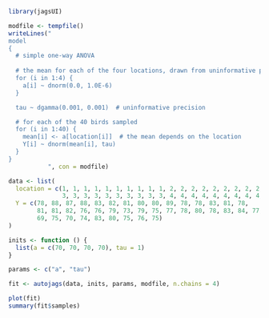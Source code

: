 ```r
library(jagsUI)
```

```r
modfile <- tempfile()
writeLines("
model   
{
  # simple one-way ANOVA
  
  # the mean for each of the four locations, drawn from uninformative priors
  for (i in 1:4) {
    a[i] ~ dnorm(0.0, 1.0E-6)
  }

  tau ~ dgamma(0.001, 0.001)  # uninformative precision

  # for each of the 40 birds sampled
  for (i in 1:40) {
    mean[i] <- a[location[i]]  # the mean depends on the location
    Y[i] ~ dnorm(mean[i], tau)
  }
}
           ", con = modfile)
```

```r
data <- list(
  location = c(1, 1, 1, 1, 1, 1, 1, 1, 1, 1, 2, 2, 2, 2, 2, 2, 2, 2, 2, 2, 
               3, 3, 3, 3, 3, 3, 3, 3, 3, 3, 4, 4, 4, 4, 4, 4, 4, 4, 4, 4),
  Y = c(78, 88, 87, 88, 83, 82, 81, 80, 80, 89, 78, 78, 83, 81, 78, 
        81, 81, 82, 76, 76, 79, 73, 79, 75, 77, 78, 80, 78, 83, 84, 77, 
        69, 75, 70, 74, 83, 80, 75, 76, 75)
)
```

```r
inits <- function () {
  list(a = c(70, 70, 70, 70), tau = 1)
}
```

```r
params <- c("a", "tau")
```

```r
fit <- autojags(data, inits, params, modfile, n.chains = 4)
```

```r
plot(fit)
summary(fit$samples)
```

